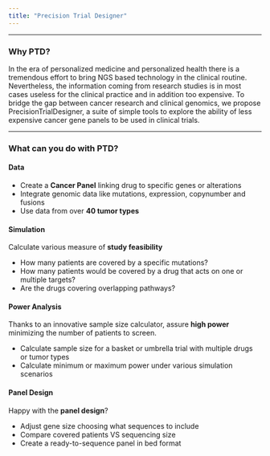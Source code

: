 ```yaml
---
title: "Precision Trial Designer"
---
```

------------------

### Why PTD?

In the era of personalized medicine and personalized health there is a tremendous effort to bring NGS based technology in the clinical routine. Nevertheless, the information coming from research studies is in most cases useless for the clinical practice and in addition too expensive. To bridge the gap between cancer research and clinical genomics, we propose PrecisionTrialDesigner, a suite of simple tools to explore the ability of less expensive cancer gene panels to be used in clinical trials.

-------------------

### What can you do with PTD?

#### Data

* Create a **Cancer Panel** linking drug to specific genes or alterations
* Integrate genomic data like mutations, expression, copynumber and fusions
* Use data from over **40 tumor types**

#### Simulation

Calculate various measure of **study feasibility**

* How many patients are covered by a specific mutations? 
* How many patients would be covered by a drug that acts on one or multiple targets?
* Are the drugs covering overlapping pathways?

#### Power Analysis

Thanks to an innovative sample size calculator, assure **high power** minimizing the number of 
patients to screen.

* Calculate sample size for a basket or umbrella trial with multiple drugs or tumor types
* Calculate minimum or maximum power under various simulation scenarios

#### Panel Design

Happy with the **panel design**?

* Adjust gene size choosing what sequences to include
* Compare covered patients VS sequencing size
* Create a ready-to-sequence panel in bed format